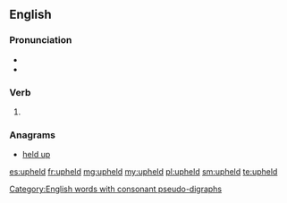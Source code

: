 ==English==

===Pronunciation===
* {{IPA|/ʌpˈhɛld/|lang=en}}
* {{rhymes|ɛld|lang=en}}

===Verb===
{{head|en|verb form}}

# {{en-past of|uphold}}

===Anagrams===
* [[held up#English|held up]]

[[Category:English words with consonant pseudo-digraphs]]

[[es:upheld]]
[[fr:upheld]]
[[mg:upheld]]
[[my:upheld]]
[[pl:upheld]]
[[sm:upheld]]
[[te:upheld]]